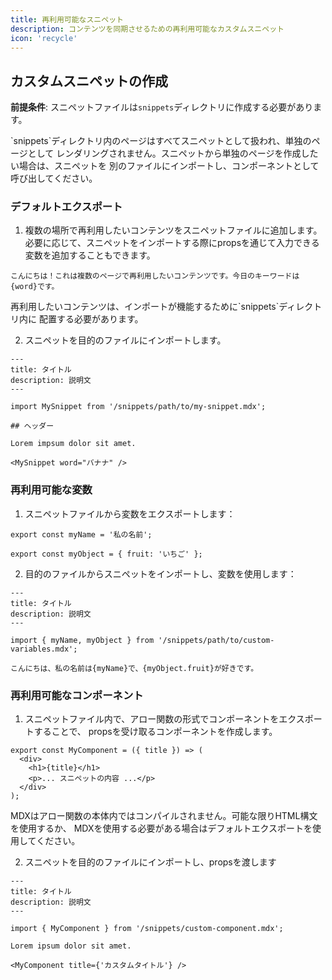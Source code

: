 ```yaml
---
title: 再利用可能なスニペット
description: コンテンツを同期させるための再利用可能なカスタムスニペット
icon: 'recycle'
---
```



<SnippetIntro />

## カスタムスニペットの作成

**前提条件**: スニペットファイルは`snippets`ディレクトリに作成する必要があります。

<Note>
  `snippets`ディレクトリ内のページはすべてスニペットとして扱われ、単独のページとして
  レンダリングされません。スニペットから単独のページを作成したい場合は、スニペットを
  別のファイルにインポートし、コンポーネントとして呼び出してください。
</Note>

### デフォルトエクスポート

1. 複数の場所で再利用したいコンテンツをスニペットファイルに追加します。
   必要に応じて、スニペットをインポートする際にpropsを通じて入力できる
   変数を追加することもできます。

```mdx snippets/my-snippet.mdx
こんにちは！これは複数のページで再利用したいコンテンツです。今日のキーワードは{word}です。
```

<Warning>
  再利用したいコンテンツは、インポートが機能するために`snippets`ディレクトリ内に
  配置する必要があります。
</Warning>

2. スニペットを目的のファイルにインポートします。

```mdx destination-file.mdx
---
title: タイトル
description: 説明文
---

import MySnippet from '/snippets/path/to/my-snippet.mdx';

## ヘッダー

Lorem impsum dolor sit amet.

<MySnippet word="バナナ" />
```

### 再利用可能な変数

1. スニペットファイルから変数をエクスポートします：

```mdx snippets/path/to/custom-variables.mdx
export const myName = '私の名前';

export const myObject = { fruit: 'いちご' };
```

2. 目的のファイルからスニペットをインポートし、変数を使用します：

```mdx destination-file.mdx
---
title: タイトル
description: 説明文
---

import { myName, myObject } from '/snippets/path/to/custom-variables.mdx';

こんにちは、私の名前は{myName}で、{myObject.fruit}が好きです。
```

### 再利用可能なコンポーネント

1. スニペットファイル内で、アロー関数の形式でコンポーネントをエクスポートすることで、
   propsを受け取るコンポーネントを作成します。

```mdx snippets/custom-component.mdx
export const MyComponent = ({ title }) => (
  <div>
    <h1>{title}</h1>
    <p>... スニペットの内容 ...</p>
  </div>
);
```

<Warning>
  MDXはアロー関数の本体内ではコンパイルされません。可能な限りHTML構文を使用するか、
  MDXを使用する必要がある場合はデフォルトエクスポートを使用してください。
</Warning>

2. スニペットを目的のファイルにインポートし、propsを渡します

```mdx destination-file.mdx
---
title: タイトル
description: 説明文
---

import { MyComponent } from '/snippets/custom-component.mdx';

Lorem ipsum dolor sit amet.

<MyComponent title={'カスタムタイトル'} />
```